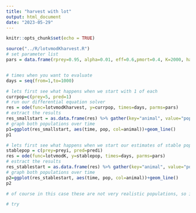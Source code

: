 ```yaml
---
title: "harvest with lot"
output: html_document
date: "2023-05-29"
---
```


```r
knitr::opts_chunk$set(echo = TRUE)
```

```r

source("../R/lotvmodKharvest.R")
# set parameter list
pars = data.frame(rprey=0.95, alpha=0.01, eff=0.6,pmort=0.4, K=2000, harvest=10, minharvest=50)


# times when you want to evaluate
days = seq(from=1,to=1000)

# lets first see what happens when we start with 1 of each
currpop=c(prey=5, pred=1)
# run our differential equation solver
res = ode(func=lotvmodKharvest, y=currpop, times=days, parms=pars)
# extract the results
res_smallstart = as.data.frame(res) %>% gather(key="animal", value="pop",-time)
# graph both populations over time
p1=ggplot(res_smallstart, aes(time, pop, col=animal))+geom_line()
p1

# lets first see what happens when we start our estimates of stable populations
stablepop = c(prey=preyi, pred=predi)
res = ode(func=lotvmodK, y=stablepop, times=days, parms=pars)
# estract the results
res_stablestart = as.data.frame(res) %>% gather(key="animal", value="pop",-time)
# graph both populations over time
p2=ggplot(res_stablestart, aes(time, pop, col=animal))+geom_line()
p2

# of course in this case these are not very realistic populations, so it is unlikely that you would get to something stable given parameters - but if they were different you might find a stable and realistic population

# try
```
